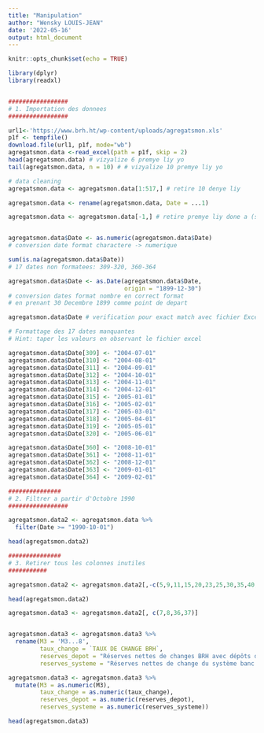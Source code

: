 ```yaml
---
title: "Manipulation"
author: "Wensky LOUIS-JEAN"
date: '2022-05-16'
output: html_document
---
```


```r
knitr::opts_chunk$set(echo = TRUE)

```



```r

library(dplyr)
library(readxl)


#################
# 1. Importation des donnees 
#################

url1<-'https://www.brh.ht/wp-content/uploads/agregatsmon.xls'
p1f <- tempfile()
download.file(url1, p1f, mode="wb")
agregatsmon.data <-read_excel(path = p1f, skip = 2)
head(agregatsmon.data) # vizyalize 6 premye liy yo
tail(agregatsmon.data, n = 10) # # vizyalize 10 premye liy yo

# data cleaning
agregatsmon.data <- agregatsmon.data[1:517,] # retire 10 denye liy 

agregatsmon.data <- rename(agregatsmon.data, Date = ...1) 

agregatsmon.data <- agregatsmon.data[-1,] # retire premye liy done a (sak gen deskripsyon yo)


agregatsmon.data$Date <- as.numeric(agregatsmon.data$Date)
# conversion date format charactere -> numerique

sum(is.na(agregatsmon.data$Date)) 
# 17 dates non formatees: 309-320, 360-364

agregatsmon.data$Date <- as.Date(agregatsmon.data$Date, 
                                 origin = "1899-12-30")
# conversion dates format nombre en correct format 
# en prenant 30 Decembre 1899 comme point de depart 

agregatsmon.data$Date # verification pour exact match avec fichier Excel

# Formattage des 17 dates manquantes
# Hint: taper les valeurs en observant le fichier excel 

agregatsmon.data$Date[309] <- "2004-07-01"
agregatsmon.data$Date[310] <- "2004-08-01"
agregatsmon.data$Date[311] <- "2004-09-01"
agregatsmon.data$Date[312] <- "2004-10-01"
agregatsmon.data$Date[313] <- "2004-11-01"
agregatsmon.data$Date[314] <- "2004-12-01"
agregatsmon.data$Date[315] <- "2005-01-01"
agregatsmon.data$Date[316] <- "2005-02-01"
agregatsmon.data$Date[317] <- "2005-03-01"
agregatsmon.data$Date[318] <- "2005-04-01"
agregatsmon.data$Date[319] <- "2005-05-01"
agregatsmon.data$Date[320] <- "2005-06-01"

agregatsmon.data$Date[360] <- "2008-10-01"
agregatsmon.data$Date[361] <- "2008-11-01"
agregatsmon.data$Date[362] <- "2008-12-01"
agregatsmon.data$Date[363] <- "2009-01-01"
agregatsmon.data$Date[364] <- "2009-02-01"

###############
# 2. Filtrer a partir d'Octobre 1990
#################

agregatsmon.data2 <- agregatsmon.data %>% 
  filter(Date >= "1990-10-01")

head(agregatsmon.data2)

###############
# 3. Retirer tous les colonnes inutiles
###########

agregatsmon.data2 <- agregatsmon.data2[,-c(5,9,11,15,20,23,25,30,35,40,42,47,56,79,84)]

head(agregatsmon.data2)

agregatsmon.data3 <- agregatsmon.data2[, c(7,8,36,37)]


agregatsmon.data3 <- agregatsmon.data3 %>% 
  rename(M3 = 'M3...8',
         taux_change = `TAUX DE CHANGE BRH`,
         reserves_depot = "Réserves nettes de changes BRH avec dépôts des BCMs (millions de  $)",
         reserves_systeme = "Réserves nettes de change du système banc.(millions de $)")

agregatsmon.data3 <- agregatsmon.data3 %>% 
  mutate(M3 = as.numeric(M3),
         taux_change = as.numeric(taux_change),
         reserves_depot = as.numeric(reserves_depot),
         reserves_systeme = as.numeric(reserves_systeme))

head(agregatsmon.data3)



```

